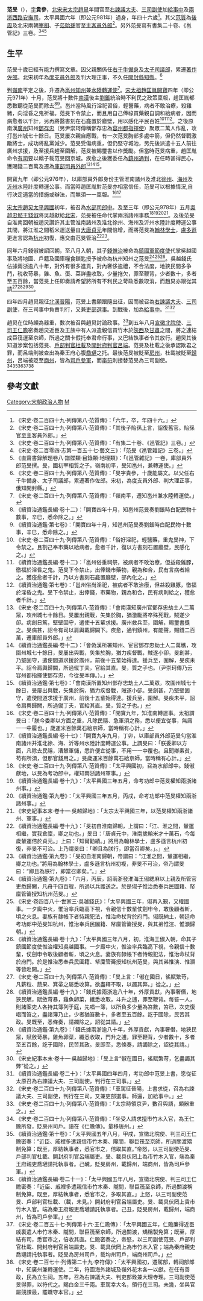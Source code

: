 '''范旻'''（{{bd|936年||981年|catIdx=F}}），[[表字|字]]'''貴參'''，[[北宋|北宋]][[宋太宗|宋太宗]][[趙炅|趙炅]]年間官至[[右諫議大夫|右諫議大夫]]、[[三司使|三司副使]]加[[給事中|給事中]]及[[兩浙西路|兩浙西路]][[安撫司|安撫司]]，太平興國六年（即公元981年）過身，年四十六歲<ref>《宋史‧卷二百四十九‧列傳第八‧范質傳》：「六年，卒，年四十六。」</ref>。其父[[范質|范質]]為[[後周|後周]]及北宋兩朝[[宰相|宰相]]、子[[范貽孫|范貽孫]]官至[[主客員外郎|主客員外郎]]<ref>《宋史‧卷二百四十九‧列傳第八‧范質傳》：「其後子貽孫上言，詔復舊官。貽孫官至主客員外郎。」</ref>。另外范旻寫有書集二十卷、《邕管記》三卷。<ref>《宋史‧卷二百四十九‧列傳第八‧范質傳》：「有集二十卷、《邕管記》三卷。」</ref><ref>《宋史‧卷二百零四‧志第一百五十七‧藝文三》：「范旻《邕管雜記》三卷。」</ref><ref>《直齋書錄解題卷八‧譜牒類‧目錄類‧地理類》：「《邕管雜記》一卷，庫部員外郎范旻撰。旻，國初宰相質之子。嶺南初平，旻知邕州，兼轉運使。」</ref>

== 生平 ==

范旻十歲已經有能力撰寫文章。因父親關係任[[十六衛|右千牛備身]]及[[太子司議郎|太子司議郎]]，累遷[[著作佐郎|著作佐郎]]。北宋初年為[[度支使|度支員外郎]]及判大理正事，不久任[[開封縣|開封縣]][[知縣|知縣]]。<ref>《宋史‧卷二百四十九‧列傳第八‧范質傳》：「旻字貴參，十歲能屬文。以父任右千牛備身、太子司議郎，累遷著作佐郎。宋初，為度支員外郎、判大理正事，俄知開封縣。」</ref>

到[[嶺南|嶺南]]平定之後，升遷為[[邕州|邕州]][[知州|知州]]兼[[轉運使|水陸轉運使]]<ref>《宋史‧卷二百四十九‧列傳第八‧范質傳》：「嶺南平，遷知邕州兼水陸轉運使。」</ref>。[[宋太祖|宋太祖]][[趙匡胤|趙匡胤]][[開寶|開寶]]四年（即公元971年）十月，范旻將十數件[[南漢|南漢]]後主[[劉鋹|劉鋹]]統治時不利民之政策稟報，趙匡胤都悉數聽從范旻而除去<ref>《續資治通鑑長編‧卷十二》：「開寶四年十月，知邕州范旻奏劉鋹時白配民物十數事，辛巳，悉命除之。」</ref><ref>《續資治通鑑‧第七卷》：「開寶四年十月，知邕州范旻奏劉鋹時白配民物十數事，辛巳，悉命除之。」</ref>。邕州當時風行淫祀習俗，輕醫藥，病者不敢治療，殺雞豬，向淫昏之鬼祈福。范旻下令禁止，而且用自己俸祿買藥親自調和給病者，因而病愈者以千計，另再將醫書刻在石龕置於廳壁，用以感化平民百姓<ref>《宋史‧卷二百四十九‧列傳第八‧范質傳》：「俗好淫祀，輕醫藥，重鬼旻神，下令禁之。且割己奉市藥以給病者，愈者千計，復以方書刻石置廳壁，民感化之。」</ref><ref>《續資治通鑑長編‧卷十二》：「邕州俗重祠祭，被病者不敢治療，但益殺雞豚，徼福於淫昏之鬼。范旻下令禁止，出俸錢市藥物，親為和合，民有言病者給之。獲痊愈者千計，乃以方書刻石龕置廳壁，部內化之。」</ref><ref>《續資治通鑑‧第七卷》：「邕州俗尚淫祀，被病者不敢治療，但益殺雞豚，徼福於淫昏之鬼。旻下令禁止，出俸錢，市藥物，親為和合，民有病則給之，獲愈者千計。」</ref>。之後原南漢[[廣州|廣州]]知州[[鄧存忠|鄧存忠]]（另尹崇珂傳稱鄧存忠為[[容州|容州]][[都指揮使|都指揮使]]）聚眾二萬人作亂，攻打邕州城七十餘日。范旻屢次親自應戰，有一次范旻胸部多處中箭，但仍然督戰激勵將士，成功將亂黨減少。范旻受傷病重，但仍堅守城池，另先後派遣十五人前往廣州求援，及至援兵趕至圍解，范旻被賜璽書以作獎勵。但當時范旻病重，趙匡胤命令[[有司|有司]]要以轎子載范旻回京城。疾愈之後獲委任為[[鎮州_(唐朝)|鎮州]][[通判|通判]]，在任時甚得民心，獲賜錢二百萬及遷為[[庫部司|庫部司]][[員外郎|員外郎]]<ref>《宋史‧卷二百四十九‧列傳第八‧范質傳》：「會南漢知廣州官鄧存忠劫土人二萬眾，攻州城七十餘日。旻屢出親戰，矢集於胸，猶激勵將卒殊死戰，賊遂少卻。病創日篤，堅壁固守，遣使十五輩求援。廣州救兵至，圍解，賜璽書獎之。旻病甚，詔令有司以肩輿載歸闕下。疾愈，通判鎮州，有能聲，賜錢二百萬，遷庫部員外郎。」</ref><ref>《續資治通鑑長編‧卷十二》：「會偽漢所署知州、宦官鄧存忠劫土人二萬觽，攻圍州城七十餘日，旻屢出與戰，矢集於胸，猶力疾督戰，賊遂小卻。旻創甚，乃堅固守，遣使間道求援於廣州，前後十五輩始得達。援兵至，圍解，旻疾未平。詔令肩輿歸闕，所過僦丁夫，官給其直。旻，質之子也。（尹崇珂傳乃云容州都指揮使鄧存忠，今從旻本傳。）。」</ref><ref>《續資治通鑑‧第七卷》：「會南漢所置知州鄧存忠劫土人二萬眾，攻圍州城七十餘日，旻屢出與戰，矢集於胸，猶力疾督戰，賊遂小卻。旻創甚，乃堅壁固守，遣使間道求援于廣州，前後十五輩始得達。援兵至，圍解。旻疾未平，詔令肩輿歸闕，所過僦丁夫，官給其直。旻，質之子也。」</ref>。

開寶九年（即公元976年），以庫部員外郎身份主管淮南諸州及淮北[[徐州_(三国至明朝)|徐州]]、[[海州_(东魏)|海州]]及[[沂州|沂州]]水陸計度轉運公事。而當時趙匡胤對范旻亦相當信任，范旻可以根據情況,自行決定適當的措施或辦法，而無須一一稟報。<ref>《宋史‧卷二百四十九‧列傳第八‧范質傳》：「開寶九年，知淮南轉運事。太祖謂旻曰：「朕今委卿以方面之重，凡除民隱、急軍須之務，悉以便宜從事，無庸一一中履也。」歲運米百餘萬石給京師，當時稱有心計。」</ref><ref>《續資治通鑑長編‧卷十七》：「開寶九年九月，丁卯，以庫部員外郎范旻勾當淮南諸州并淮北徐、海、沂等州水陸計度轉運公事。上謂旻曰：「朕委卿以方面，凡除去民隱，漕輦軍儲，悉許便宜從事，不用一一中覆也。且聞卿素貧，苟有所須，但那官錢用之。」旻歲運米百餘萬石給京師，當時稱有心計。」</ref>

[[宋太宗|宋太宗]][[趙炅|趙炅]][[太平興國|太平興國]]初年，被召為[[水部司|水部司]][[郎中_(官職)|郎中]]。及至三年（即公元978年）五月[[吴越国|吳越]][[忠懿王|忠懿王]][[錢俶|錢俶]]將吳越獻給[[北宋|北宋]]，范旻被任命代掌兩浙諸州事務<ref>《宋史‧卷二百四十九‧列傳第八‧范質傳》：「太平興國初，召為水部郎中。錢俶獻地，以旻為考功郎中，權知兩浙諸州軍事。」</ref><ref>《續資治通鑑長編‧卷十九》：「太平興國三年五月，命考功郎中范旻權知兩浙諸州事。」</ref><ref>《續資治通鑑‧第九卷》：「太平興國三年五月，丙戌，命考功郎中范旻權知兩浙諸州事。」</ref><ref>《宋史紀事本末‧卷十一‧吳越歸地》：「太宗太平興國三年，以范旻權知兩浙諸州、軍事。」</ref>。及後范旻自淮南回朝被趙炅讚許其主管淮南諸州及淮北徐州、海州及沂州水陸計度轉運公事其間，將江淮之間稻米運送量自[[唐朝|大唐]][[貞元_(唐朝)|貞元]]年間倍增，而將范旻為[[翰林學士|翰林學士]]，[[盧多遜|盧多遜]]更進言認為[[杭州_(古代)|杭州]]初復，應交由范旻管治<ref>《續資治通鑑長編‧卷十九》：「旻初自淮南歸朝，上謂曰：「江、淮之間，輦運相繼，實我倉廩，卿之功也。」旻曰：「唐貞元中，淮南歲輸米才十萬石，今每歲輦運倍於貞元。」上曰：「知爾勸績。」將用為翰林學士，盧多遜言杭州初復，非旻不可治。上乃謂旻曰：「卿且為朕行，即當召卿矣。」。」</ref><ref>《續資治通鑑‧第九卷》：「旻初自淮南歸朝，帝謂曰：“江淮之間，輦運相繼，卿之功也。”將用為翰林學士，盧多遜言杭州初複，非旻不可治，帝乃謂旻曰：“卿且為朕行，即當召卿矣。”。」</ref>。

同年六月錢俶被詔回朝，至八月入朝，其子[[錢惟治|錢惟治]]被命為[[鎮國軍節度使|鎮國軍節度使]]代掌吳越國事及將地圖、戶籍及國庫糧食鎖匙授予被命為杭州知州之范旻<ref>《續資治通鑑‧第九卷》：「六月，丙辰，詔兩浙發淮海王俶緦麻以上親及所管官吏悉歸闕，凡舟千四百艘，所過以兵護送之。於是俶子惟治悉奉兵民圖籍、帑廩管籥授知杭州范旻。」</ref><ref>《宋史‧卷四百八十‧世家三‧吳越錢氏》：「太平興國三年，俶再入覲，又權國事。一夕廄中火，惟治率兵臨高下視，令親信十數輩仗劍申令，敢後顧者斬，頃之火息。妻族有隸帳下者恃親犯法，惟治命杖背於府門。俶既納土，朝廷命考功郎中范旻知杭州，惟治奉兵民圖籍、帑廩管籥授旻，與其弟惟渲、惟灝歸朝。」</ref><ref>《續資治通鑑長編‧卷十九》：「太平興國三年八月，初，淮海王俶入朝，命其子鎮國節度使惟治權知吳越國事。一夕廄中火，惟治率兵臨高下視，令親信十數輩，仗劍申令敢後顧者斬，頃之火息。妻族有隸帳下者恃親犯法，惟治命杖背於府門。於是惟治悉奉兵民圖籍、帑廩管籥授知杭州范旻，與其弟惟演、惟灝等皆赴闕。」</ref>。吳越錢氏佔據兩浙逾八十年，對外有很多進貢，對內奢侈逾禮，不合法度，地狹民間多争鬥，税收苛暴，雞、魚、蛋、菜詳盡收取，少量拖欠，罪至鞭背，少者數十，多者至五百餘，當范旻上任即奏請希望將所有不利民之苛政悉數取消，而趙炅亦跟從其請<ref>《宋史‧卷二百四十九‧列傳第八‧范質傳》：「旻上言：「俶在國日，徭賦繁苛，凡薪粒、蔬果、箕帚之屬悉收算。欲盡釋不取，以蠲其弊。」從之。」</ref><ref>《續資治通鑑長編‧卷十九》：「錢氏據兩浙逾八十年，外厚貢獻，內事奢僭，地狹民觽，賦斂苛暴，雞魚卵菜，纖悉收取，斗升之逋，罪至鞭背。每笞一人，則諸案吏人各持其簿列于庭，先唱一簿，以所負多少量為笞數，笞已，次吏復唱而笞之，盡諸簿乃止，少者猶笞數十，多者至五百餘。訖于國除，民苦其政。旻既至，悉條奏，請蠲除之，詔從其請。」</ref><ref>《續資治通鑑‧第九卷》：「錢氏據兩浙逾八十年，外厚貢獻，內事奢僭，地狹民眾，賦斂苛暴，雞魚卵菜，纖悉收取，鬥升之逋，罪至鞭背，少者數十，多者至五百餘，訖于國除，民苦其政。旻即至，悉條奏，請蠲除之，詔從其請。」</ref><ref>《宋史紀事本末‧卷十一‧吳越歸地》：「旻上言“俶在國日，徭賦繁苛，乞盡蠲其弊”從之。」</ref>。

四年四月趙炅親征[[北漢|北漢]][[晉陽|晉陽]]，范旻上書願跟隨出征，因而被召為[[右諫議大夫|右諫議大夫]]、[[三司使|三司副使]]，在三司事中負責判行，又兼[[吏部選事|吏部選事]]。到戰後，加為[[給事中|給事中]]。<ref>《續資治通鑑長編‧卷二十》：「太平興國四年四月，考功郎中范旻上書，愿從征太原召為右諫議大夫、三司副使，判行在三司事。」</ref><ref>《宋史‧卷二百四十九‧列傳第八‧范質傳》：「車駕征晉陽，上書求從，召為右諫議大夫、三司副使，判行在三司，又兼吏部選事。師還，加給事中。」</ref>

趙炅在位時頗為器重，數次被召與趙炅討論政事。<ref>《宋史‧卷二百四十九‧列傳第八‧范質傳》：「太宗時領京尹，數召與語，頗器重之。」</ref>到五年八月[[宣徽院|宣徽北院使]]、[[三司|三司]][[王仁贍|王仁贍]]密奏趙炅近臣及王族中有人派遣親信買竹木於[[陝西|陝西]]及[[甘肅|甘肅]]之間，將之連結成巨筏運至京師，所過之關卡假托奉君命行事，又巴結執事者令其放行。趙炅其後知道涉案包括范旻、[[戶部|戶部判官]][[杜載|杜載]]及[[開封府|開封府]][[判官|判官]][[呂端|呂端]]。范旻及杜載之後承認欺君之罪，而呂端則被查出為秦王府心腹[[喬璉|喬璉]]之托。最後范旻被貶至[[房州|房州]]，杜載被貶至[[歸州|歸州]]，呂端被貶至[[商州_(古代)|商州]]，皆為[[司戶參軍|司戶參軍]]，而[[李符_(宋朝)|李符]]則接替范旻為三司副使。<ref>《宋史‧卷二百四十九‧列傳第八‧范質傳》：「坐受人請求擅市竹木入官，為王仁贍所發，貶房州司戶。語在《仁贍傳》。量移唐州。」</ref><ref>《續資治通鑑‧第十卷》：「太平興國五年八月，甲戌，宣徽北院使、判三司王仁贍密奏：“近臣、戚裡多遣親信市竹木秦、隴間，聯巨筏至京師，所過關渡矯制免算；既至，厚結執事者，悉官市之，倍取其直。”帝怒，以三司副使范旻、戶部判官杜載、開封府判官呂端屬吏。旻、載具伏罔上為市竹木入官，端為秦王府親吏喬璉請托執事者。己醜，貶旻房州，載歸州，端商州，皆為司戶參軍。」</ref><ref>《續資治通鑑長編‧卷二十一》：「太平興國五年八月，宣徽北院使、判三司王仁贍密奏：「近臣、戚裡多遣親信市竹木秦、隴間，聯巨筏至京師，所過關渡稱制免算。既至，厚結執事者，悉官市之，多取其直。」上怒，以三司副使范旻、戶部判官杜載、（載，未見。）開封府判官呂端屬吏。旻、載具伏罔上貴市竹木入官。端為秦王府親吏喬璉請託執事者。己丑，貶旻房州，載歸州，端商州，皆為司戶參軍。」</ref><ref>《宋史‧卷二百五十七‧列傳第十六‧王仁贍傳》：「太平興國五年，仁贍廉得近臣戚裏遣人市竹木秦、隴間，聯巨筏至京師，所過關渡，矯稱製免算；既至，厚結有司，悉官市之，倍收其直。仁贍密奏之，帝怒，以三司副使范旻、戶部判官杜載、開封府判官呂端屬吏。旻、載具伏罔上為市竹木入官；端為秦府親吏喬璉請托執事者。貶旻為房州司戶，載均州司戶，端商州司戶。」</ref><ref>《宋史‧卷二百七十‧列傳第二十九‧李符傳》：「太平興國初，遷駕部，轉祠部郎中，知廣州兼轉運使。二年，符圖海外諸城及嶺外花木各一以獻。在任有善政，民為立生祠。五年，召為右諫議大夫、判吏部銓兼大理寺理。三司副使范旻得罪，以符代之。賜白金三千兩。車駕幸大名，領行在三司。未幾，坐與官屬競課最，罷職守本官。」</ref>

==參考文獻==
{{wikisource|宋史/卷204}}
{{wikisource|宋史/卷249}}
{{wikisource|宋史/卷257}}
{{wikisource|宋史/卷270}}
{{wikisource|宋史/卷480}}
{{wikisource|宋史紀事本末/卷11}}
{{wikisource|續資治通鑑/卷007}}
{{wikisource|續資治通鑑/卷009}}
{{wikisource|續資治通鑑/卷010}}
{{wikisource|續資治通鑑長編/卷012}}
{{wikisource|續資治通鑑長編/卷017}}
{{wikisource|續資治通鑑長編/卷019}}
{{wikisource|續資治通鑑長編/卷020}}
{{wikisource|續資治通鑑長編/卷021}}
{{wikisource|直齋書錄解題/卷八}}
{{Reflist}}

{{DEFAULTSORT:Fan范}}
[[Category:宋朝政治人物|Category:宋朝政治人物]]
[[Category:范姓|M]]